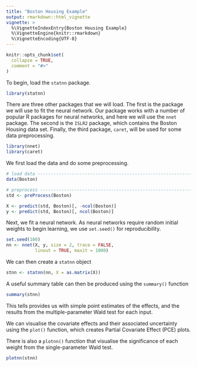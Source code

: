 ```yaml
---
title: "Boston Housing Example"
output: rmarkdown::html_vignette
vignette: >
  %\VignetteIndexEntry{Boston Housing Example}
  %\VignetteEngine{knitr::rmarkdown}
  %\VignetteEncoding{UTF-8}
---
```


```r
knitr::opts_chunk$set(
  collapse = TRUE,
  comment = "#>"
)
```

To begin, load the `statnn` package.

```r
library(statnn)
```

There are three other packages that we will load.
The first is the package we will use to fit the neural network.
Our package works with a number of popular R packages for neural networks, and
here we will use the `nnet` package.
The second is the `ISLR2` package, which contains the Boston Housing data set.
Finally, the third package, `caret`, will be used for some data 
preprocessing.

```r
library(nnet)
library(caret)
```

We first load the data and do some preprocessing.

```r
# load data ---------------------------------------------------------------
data(Boston)

# preprocess --------------------------------------------------------------
std <- preProcess(Boston)

X <- predict(std, Boston)[, -ncol(Boston)]
y <- predict(std, Boston)[, ncol(Boston)]
```

Next, we fit a neural network.
As neural networks require random initial weights to begin learning, we use
`set.seed()` for reproducibility.

```r
set.seed(100)
nn <- nnet(X, y, size = 2, trace = FALSE,
           linout = TRUE, maxit = 1000)
```

We can then create a `statnn` object

```r
stnn <- statnn(nn, X = as.matrix(X))
```

A useful summary table can then be produced using the `summary()` function

```r
summary(stnn)
```

This tells provides us with simple point estimates of the effects, and
the results from the multiple-parameter Wald test for each input.

We can visualise the covariate effects and their associated uncertainty using
the `plot()` function, which creates Partial Covariate Effect (PCE) plots.

<!-- ```{r, cache = TRUE} -->
<!-- plot(stnn, conf_int = TRUE) -->
<!-- ``` -->

There is also a `plotnn()` function that visualise the significance of each weight
from the single-parameter Wald test.
```r
plotnn(stnn)
```

